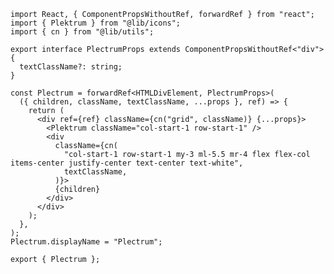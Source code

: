 ```tsx
import React, { ComponentPropsWithoutRef, forwardRef } from "react";
import { Plektrum } from "@lib/icons";
import { cn } from "@lib/utils";

export interface PlectrumProps extends ComponentPropsWithoutRef<"div"> {
  textClassName?: string;
}

const Plectrum = forwardRef<HTMLDivElement, PlectrumProps>(
  ({ children, className, textClassName, ...props }, ref) => {
    return (
      <div ref={ref} className={cn("grid", className)} {...props}>
        <Plektrum className="col-start-1 row-start-1" />
        <div
          className={cn(
            "col-start-1 row-start-1 my-3 ml-5.5 mr-4 flex flex-col items-center justify-center text-center text-white",
            textClassName,
          )}>
          {children}
        </div>
      </div>
    );
  },
);
Plectrum.displayName = "Plectrum";

export { Plectrum };
```
